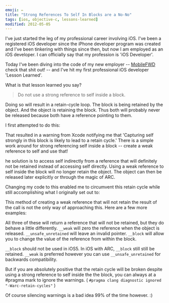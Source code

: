 ```yaml
---
emoji: ✏️
title: "Strong References To Self In Blocks are a No-No"
tags: [ios, objective-c, lessons-learned]
modified: 2012-05-05
---
```



I've just started the leg of my professional career involving iOS. I've been a registered iOS developer since the iPhone developer program was created and I've been tinkering with things since then, but now I am employed as an iOS developer. I can officially say that my profession is 'iOS Developer'.

Today I've been diving into the code of my new employer -- <a href="http://mobilefwd.com">MobileFWD</a> check that shit out! -- and I've hit my first professional iOS developer 'Lesson Learned'.

What is that lesson learned you say?

> Do not use a strong reference to self inside a block.

Doing so will result in a retain-cycle loop. The block is being retained by the object. And the object is retaining the block. Thus both will probably never be released because both have a reference pointing to them.

I first attempted to do this:

<Gist id='2622460' />

That resulted in a warning from Xcode notifying me that 'Capturing self strongly in this block is likely to lead to a retain cycle.' There is a simple work around for strong referencing self inside a block -- create a weak reference to self and use that!

he solution is to access self indirectly from a reference that will definitely not be retained instead of accessing self directly. Using a weak reference to self inside the block will no longer retain the object. The object can then be released later explicitly or through the magic of ARC.

Changing my code to this enabled me to circumvent this retain cycle while still accomplishing what I originally set out to:

<Gist id='2625236' />

This method of creating a weak reference that will not retain the result of the call is not the only way of approaching this. Here are a few more examples:

<Gist id='2625275' />

All three of these will return a reference that will not be retained, but they do behave a little differently. `__weak` will zero the reference when the object is released. `__unsafe_unretained` will leave an invalid pointer. `__block` will allow you to change the value of the reference from within the block.


`__block` should not be used in iOS5. In iOS with ARC, `__block` still still be retained. `__weak` is preferred however you can use `__unsafe_unretained` for backwards compatibility.

But if you are absolutely positive that the retain cycle will be broken despite using a strong reference to self inside the the block, you can always at a #pragma mark to ignore the warnings. ( `#pragma clang diagnostic ignored "-Warc-retain-cycles"` ) 

Of course silencing warnings is a bad idea 99% of the time however. :)
